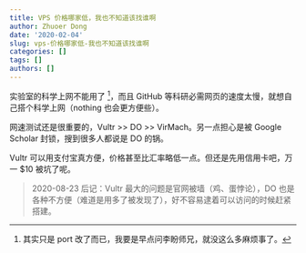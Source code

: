 ```yaml
---
title: VPS 价格哪家低，我也不知道该找谁啊
author: Zhuoer Dong
date: '2020-02-04'
slug: vps-价格哪家低-我也不知道该找谁啊
categories: []
tags: []
authors: []
---
```




实验室的科学上网不能用了 ^[其实只是 port 改了而已，我要是早点问李盼师兄，就没这么多麻烦事了。]，而且 GitHub 等科研必需网页的速度太慢，就想自己搭个科学上网（nothing 也会更方便些）。

网速测试还是很重要的，Vultr >> DO >> VirMach。另一点担心是被 Google Scholar 封锁，搜到很多人都说是 DO 的锅。

Vultr 可以用支付宝真方便，价格甚至比汇率略低一点。但还是先用信用卡吧，万一 $10 被坑了呢。

> 2020-08-23 后记：Vultr 最大的问题是官网被墙（鸡、蛋悖论），DO 也是各种不方便（难道是用多了被发现了），好不容易逮着可以访问的时候赶紧搭建。
